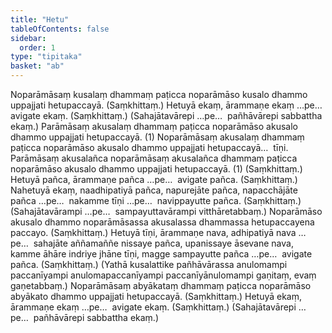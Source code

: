 ```yaml
---
title: "Hetu"
tableOfContents: false
sidebar:
  order: 1
type: "tipitaka"
basket: "ab"
---
```



<DynamicBreadcrumb />

<Division number="1">

<Paragraph number="1959">
Noparāmāsaṃ kusalaṃ dhammaṃ paṭicca noparāmāso kusalo dhammo uppajjati hetupaccayā. (Saṃkhittaṃ.)
</Paragraph>

</Division>
<Division number="2">

<Paragraph number="1960">
Hetuyā ekaṃ, ārammaṇe ekaṃ …pe…  avigate ekaṃ. (Saṃkhittaṃ.)
</Paragraph>

<Paragraph number="1961">
(Sahajātavārepi …pe…  pañhāvārepi sabbattha ekaṃ.)
</Paragraph>

</Division>
<Division number="3">

<Paragraph number="1962">
Parāmāsaṃ akusalaṃ dhammaṃ paṭicca noparāmāso akusalo dhammo uppajjati hetupaccayā. (1)
</Paragraph>

<Paragraph number="1963">
Noparāmāsaṃ akusalaṃ dhammaṃ paṭicca noparāmāso akusalo dhammo uppajjati hetupaccayā…  tīṇi.
</Paragraph>

<Paragraph number="1964">
Parāmāsaṃ akusalañca noparāmāsaṃ akusalañca dhammaṃ paṭicca noparāmāso akusalo dhammo uppajjati hetupaccayā. (1) (Saṃkhittaṃ.)
</Paragraph>

</Division>
<Division number="4">

<Paragraph number="1965">
Hetuyā pañca, ārammaṇe pañca …pe…  avigate pañca. (Saṃkhittaṃ.)
</Paragraph>

<Paragraph number="1966">
Nahetuyā ekaṃ, naadhipatiyā pañca, napurejāte pañca, napacchājāte pañca …pe…  nakamme tīṇi …pe…  navippayutte pañca. (Saṃkhittaṃ.) (Sahajātavārampi …pe…  sampayuttavārampi vitthāretabbaṃ.)
</Paragraph>

</Division>
<Division number="5">

<Paragraph number="1967">
Noparāmāso akusalo dhammo noparāmāsassa akusalassa dhammassa hetupaccayena paccayo. (Saṃkhittaṃ.)
</Paragraph>

</Division>
<Division number="6">

<Paragraph number="1968">
Hetuyā tīṇi, ārammaṇe nava, adhipatiyā nava …pe…  sahajāte aññamaññe nissaye pañca, upanissaye āsevane nava, kamme āhāre indriye jhāne tīṇi, magge sampayutte pañca …pe…  avigate pañca. (Saṃkhittaṃ.)
</Paragraph>

<Paragraph number="1969">
(Yathā kusalattike pañhāvārassa anulomampi paccanīyampi anulomapaccanīyampi paccanīyānulomampi gaṇitaṃ, evaṃ gaṇetabbaṃ.)
</Paragraph>

</Division>
<Division number="7">

<Paragraph number="1970">
Noparāmāsaṃ abyākataṃ dhammaṃ paṭicca noparāmāso abyākato dhammo uppajjati hetupaccayā. (Saṃkhittaṃ.)
</Paragraph>

</Division>
<Division number="8">

<Paragraph number="1971">
Hetuyā ekaṃ, ārammaṇe ekaṃ …pe…  avigate ekaṃ. (Saṃkhittaṃ.)
</Paragraph>

<Paragraph number="1972">
(Sahajātavārepi …pe…  pañhāvārepi sabbattha ekaṃ.)
</Paragraph>
</Division>